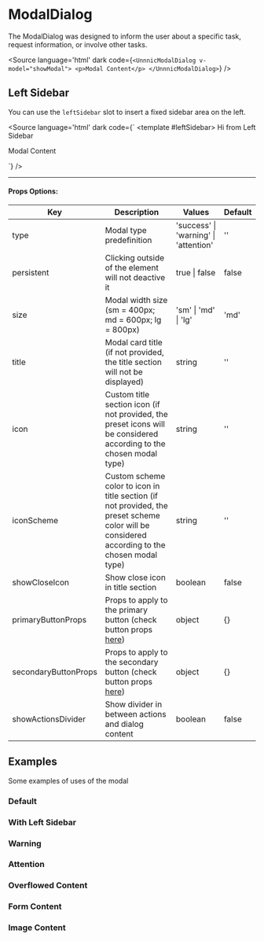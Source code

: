 

<Meta of={ModalDialogStories}/>

# ModalDialog

The ModalDialog was designed to inform the user about a specific task, request information, or involve other tasks.

<Source
  language='html'
  dark
  code={`
    <UnnnicModalDialog v-model="showModal">
    <p>Modal Content</p>
</UnnnicModalDialog>
  `}
/>

## Left Sidebar

You can use the `leftSidebar` slot to insert a fixed sidebar area on the left.

<Source
  language='html'
  dark
  code={`
<UnnnicModalDialog v-model="showModal">
  <template #leftSidebar>
    Hi from Left Sidebar
  </template>

  <p>Modal Content</p>
</UnnnicModalDialog>
  `}
/>

---

#### **Props Options:**

| Key                 | Description                                                                                                                                   | Values                                | Default |
|---------------------|-----------------------------------------------------------------------------------------------------------------------------------------------|---------------------------------------|---------|
| type                | Modal type predefinition                                                                                                                      | 'success' \| 'warning' \| 'attention' | ''      |
| persistent          | Clicking outside of the element will not deactive it                                                                                          | true \| false                         | false   |
| size                | Modal width size (sm = 400px; md = 600px; lg = 800px)                                                                                         | 'sm' \| 'md' \| 'lg'                  | 'md'    |
| title               | Modal card title (if not provided, the title section will not be displayed)                                                                   | string                                | ''      |
| icon                | Custom title section icon (if not provided, the preset icons will be considered according to the chosen modal type)                           | string                                | ''      |
| iconScheme          | Custom scheme color to icon in title section (if not provided, the preset scheme color will be considered according to the chosen modal type) | string                                | ''      |
| showCloseIcon       | Show close icon in title section                                                                                                              | boolean                               | false   |
| primaryButtonProps  | Props to apply to the primary button (check button props [here](?path=/story/form-button--primary))                                           | object                                | \{}     |
| secondaryButtonProps| Props to apply to the secondary button (check button props [here](?path=/story/form-button--primary))                                         | object                                | \{}     |
| showActionsDivider  | Show divider in between actions and dialog content                                                                                            | boolean                               | false   |

## Examples
Some examples of uses of the modal

### Default

<Story of={ModalDialogStories.Default} />

### With Left Sidebar

<Story of={ModalDialogStories.WithLeftSidebar} />

### Warning

<Story of={ModalDialogStories.Warning} />

### Attention

<Story of={ModalDialogStories.Attention} />

### Overflowed Content

<Story of={ModalDialogStories.Overflowed} />

### Form Content

<Story of={ModalDialogStories.Form} />

### Image Content

<Story of={ModalDialogStories.Image} />